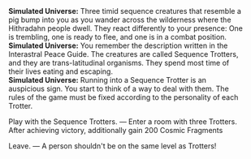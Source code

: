 {{Dialogue Start}}
:'''Simulated Universe:''' Three timid sequence creatures that resemble a pig bump into you as you wander across the wilderness where the Hithradahn people dwell. They react differently to your presence: One is trembling, one is ready to flee, and one is in a combat position.
:'''Simulated Universe:''' You remember the description written in the Interastral Peace Guide. The creatures are called Sequence Trotters, and they are trans-latitudinal organisms. They spend most time of their lives eating and escaping.
:'''Simulated Universe:''' Running into a Sequence Trotter is an auspicious sign. You start to think of a way to deal with them. The rules of the game must be fixed according to the personality of each Trotter.
:{{DIcon|Star}} Play with the Sequence Trotters. &mdash; Enter a room with three Trotters. After achieving victory, additionally gain 200 Cosmic Fragments
:{{SU Special Dialogue|Night|Hug the ostracized subspecie Trotter|A gigantic Trotter subspecies. Defeat it to earn 2- and 3-star Equations}}
:{{SU Special Dialogue|Day|You don't want to hurt Trotters|Give up on the battle and immediately obtain 2 random Blessing(s) of 2- to 3-star rarity}}
:{{DIcon|Star}} Leave. &mdash; A person shouldn't be on the same level as Trotters!
{{Dialogue End}}